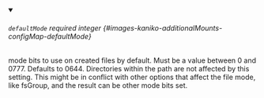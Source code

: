 
<details className="config-field" data-expandable="false" open>
<summary>

###### `defaultMode` <span className="config-field-required" data-required="false">required</span> <span className="config-field-type">integer</span> <span className="config-field-default"></span> <span className="config-field-enum"></span> {#images-kaniko-additionalMounts-configMap-defaultMode}

mode bits to use on created files by default. Must be a value between 0 and 0777. Defaults to 0644. Directories within the path are not affected by this setting. This might be in conflict with other options that affect the file mode, like fsGroup, and the result can be other mode bits set.

</summary>



</details>
